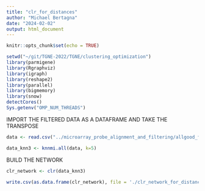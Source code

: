 ```yaml
---
title: "clr_for_distances"
author: "Michael Bertagna"
date: "2024-02-02"
output: html_document
---
```


```r
knitr::opts_chunk$set(echo = TRUE)
```

```r
setwd("~/git/TGNE-2022/TGNE/clustering_optimization")
library(parmigene)
library(Rgraphviz)
library(igraph)
library(reshape2)
library(parallel)
library(bigmemory)
library(snow)
detectCores()
Sys.getenv("OMP_NUM_THREADS")
```

IMPORT THE FILTERED DATA AS A DATAFRAME AND TAKE THE TRANSPOSE

```r
data <- read.csv("../microarray_probe_alignment_and_filtering/allgood_filt_agg_tidy_2021aligned_qc_rma_expression_full.csv", header = TRUE, row.names = 1)

data_knn3 <- knnmi.all(data, k=5)
```

BUILD THE NETWORK

```r
clr_network <- clr(data_knn3)
```

```r
write.csv(as.data.frame(clr_network), file = './clr_network_for_distances.csv', row.names = TRUE)
```
